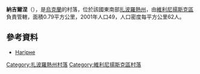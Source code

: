 {{coord|47|58|40|N|35|11|42|E|scale:30000|display=title}}

'''納吉爾涅'''（{{lang-uk|Нагірне}}），是[[烏克蘭|烏克蘭]]的村落，位於該國東南部[[扎波羅熱州|扎波羅熱州]]，由[[維利尼揚斯克區|維利尼揚斯克區]]負責管轄，面積0.79平方公里，2001年人口49，人口密度每平方公里62人。

==參考資料==
* [http://gska2.rada.gov.ua/pls/z7502/A005?rdat1=11.04.2015&rf7571=12126 Нагірне]{{dead link|date=2018年4月 |bot=InternetArchiveBot |fix-attempted=yes }}

[[Category:扎波羅熱州村落|Category:扎波羅熱州村落]]
[[Category:維利尼揚斯克區村落|Category:維利尼揚斯克區村落]]


{{Zaporizhia-geo-stub}}